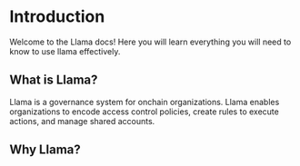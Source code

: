 # Introduction

Welcome to the Llama docs! Here you will learn everything you will need to know to use llama effectively.

## What is Llama?
 
Llama is a governance system for onchain organizations. Llama enables organizations to encode access control policies, create rules to execute actions, and manage shared accounts.

## Why Llama?